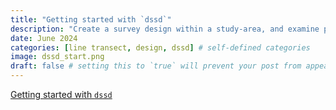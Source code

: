 ```yaml
---
title: "Getting started with `dssd`"
description: "Create a survey design within a study-area, and examine properties of the design such as how well it covers the study area and average transect lengths. The example uses a parallel line transects; other designs available in the dssd package follow from this example."
date: June 2024
categories: [line transect, design, dssd] # self-defined categories
image: dssd_start.png
draft: false # setting this to `true` will prevent your post from appearing on your listing page until you're ready!
---
```


[Getting started with `dssd`](https://distancedevelopment.github.io/dssd/articles/GettingStarted.html)